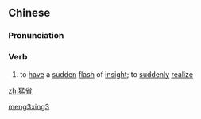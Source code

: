 ==Chinese==
{{zh-forms}}

===Pronunciation===
{{zh-pron
|m=měngxǐng
|cat=v
}}

===Verb===
{{zh-verb}}

# {{lb|zh|literary}} to [[have]] a [[sudden]] [[flash]] of [[insight]]; to [[suddenly]] [[realize]]

[[Category:Mandarin literary terms|meng3xing3]]

[[zh:猛省]]